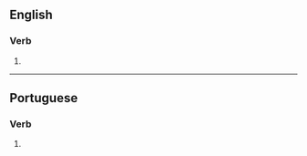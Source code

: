 ==English==

===Verb===
{{head|en|verb form}}

# {{en-third-person singular of|fraternize}}

----

==Portuguese==

===Verb===
{{head|pt|verb form}}

# {{pt-verb-form-of|fraternizar}}